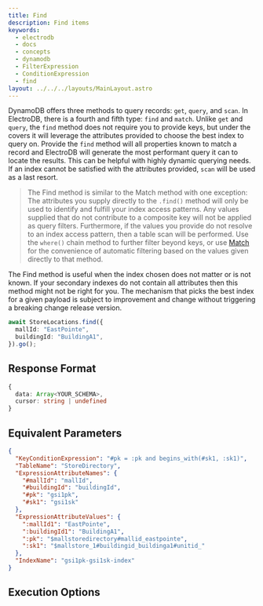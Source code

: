 ```yaml
---
title: Find
description: Find items
keywords:
  - electrodb
  - docs
  - concepts
  - dynamodb
  - FilterExpression
  - ConditionExpression
  - find
layout: ../../../layouts/MainLayout.astro
---
```


DynamoDB offers three methods to query records: `get`, `query`, and `scan`. In ElectroDB, there is a fourth and fifth type: `find` and `match`. Unlike `get` and `query`, the `find` method does not require you to provide keys, but under the covers it will leverage the attributes provided to choose the best index to query on. Provide the `find` method will all properties known to match a record and ElectroDB will generate the most performant query it can to locate the results. This can be helpful with highly dynamic querying needs. If an index cannot be satisfied with the attributes provided, `scan` will be used as a last resort.

> The Find method is similar to the Match method with one exception: The attributes you supply directly to the `.find()` method will only be used to identify and fulfill your index access patterns. Any values supplied that do not contribute to a composite key will not be applied as query filters. Furthermore, if the values you provide do not resolve to an index access pattern, then a table scan will be performed. Use the `where()` chain method to further filter beyond keys, or use [Match](/en/queries/match) for the convenience of automatic filtering based on the values given directly to that method.

The Find method is useful when the index chosen does not matter or is not known. If your secondary indexes do not contain all attributes then this method might not be right for you. The mechanism that picks the best index for a given payload is subject to improvement and change without triggering a breaking change release version.


<ExampleSetup />

```typescript
await StoreLocations.find({
  mallId: "EastPointe",
  buildingId: "BuildingA1",
}).go();
```

## Response Format

```typescript
{
  data: Array<YOUR_SCHEMA>,
  cursor: string | undefined
}
```

## Equivalent Parameters

```json
{
  "KeyConditionExpression": "#pk = :pk and begins_with(#sk1, :sk1)",
  "TableName": "StoreDirectory",
  "ExpressionAttributeNames": {
    "#mallId": "mallId",
    "#buildingId": "buildingId",
    "#pk": "gsi1pk",
    "#sk1": "gsi1sk"
  },
  "ExpressionAttributeValues": {
    ":mallId1": "EastPointe",
    ":buildingId1": "BuildingA1",
    ":pk": "$mallstoredirectory#mallid_eastpointe",
    ":sk1": "$mallstore_1#buildingid_buildinga1#unitid_"
  },
  "IndexName": "gsi1pk-gsi1sk-index"
}
```

## Execution Options


<PartialExample />
